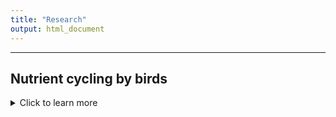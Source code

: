 ```yaml
---
title: "Research"
output: html_document
---
```


-------------


## **Nutrient cycling by birds**
<details>
  <summary>Click to learn more</summary>

-----
> ### Stoichiometry and Functioning
As highly mobile, abundant, and ubiquitous organisms, birds can have large impacts on ecosystem structure and function through their ability to recycle and redistribute important nutrients. The extent of these impacts depends on a birds abundance, movement patterns, stoichiometry of excreta, and the recipient ecosystem nutrient budgets. My current research aims to synthesize the vast literature focused on the roles that birds play as nutrient recycling agents including a meta-analysis of waste stoichiometry and a review of avian impacts on ecosystem structure and function. I hope to shed light on the important sustaining services that birds provide through their roles in biogeochemical cycling. 

![Yellow-rumped Cacique depositing its nutrients into palm swamp in Sucusari, Peru. (1/13/2022)](C:\Users\ethan\OneDrive\Documents\Github\Repos\website\images\birdpoop.jpg)

</details> 

- - - -

## **Animals, mineral licks, & nutrient cycling in the Amazon**
<details>
  <summary>Click to learn more</summary>

-----
> ### Ecological stoichiometry and Na cycling by animals
Despite being one of the most biodiverse regions in the world, the Amazon Rainforest is a highly nutrient limiting environment. This is particularly true for Sodium (Na), which lacks major ecosystem inputs due to coastal salt deposition being blocked by the Andes, while also being subject to rapid leaching within the environment due to heavy precipitation and lack of retention within vegetation. This creates challenges for mammalian herbivores who are unable to ubtain sufficient Na within their natural diet. In order to counter these dietary defficiencies, animals seek out and ingest mineral rich soils at unique microhabitats called mineral licks. While the importance of Na as a limiting nutrient for all secondary consumers is clear, our understanding of the role that animals play in Na cycling remains poorly understood. My current research links Na physiology with animal-soil interactions to quanitfy the role of mammalian herbivores as nutrient vectors throughout the forest.

![Paca eating from a mineral lick, Sucusari, Peru (1/21/2022)](C:\Users\ethan\OneDrive\Documents\Github\Repos\website\images\paca.jpg)

</details> 

- - - -

## **Calcium and birds: ecological interactions**
<details>
  <summary>Click to learn more</summary>

-----
> ### **Calcium foraging behavior and preferences**
Birds lay eggs, and eggs-shells are made almost entirely out of calcium carbonate (CaCO3); yet the diet of nearly all non-carnivorous birds lacks sufficient calcium for egg-laying. Nestlings also need additional calcium for rapid skeletal growth during the breeding season. In order to meet these calcium requirments, birds must locate and consume calcium-rich material within their respective environments. My research aims to better understand the ecological interactions of birds and calcium in the wild, including how these interactions vary by species, calcium sources, season, and habitat. Our current research takes place in Ithaca, NY, using camera trapping techniques to record information on calcium foraging behaviour and preferences. 

![Tufted titmouse interacting with snail shells at camera trap station (5/2/2021)](C:\Users\ethan\OneDrive\Documents\Github\Repos\website\images\calcium_tit.jpg)

</details> 

- - - -

## **Riverbird responses to human impacts on rivers**
<details>
  <summary>Click to learn more</summary>

-----
> ### **Riverbird responses to dam removal**
Dam removal has become a priority for the conservation of freshwater biodiversity globally. My research has focused on two of the largest dam removals in history on the Elwha River, WA, examining changes in the abundance and distribution of river-dependent birds before and after dam removal. Only 4 years after dam removal, species are returning to upstream river sections and nesting density of nearly all species has increased. Our work also suggests that riverbird responses can be effective indicators of restoration progress. I am now examining bird responses to the removal of smaller, more pervasive stream barriers in tributaries of the Hudson River, NY. 

• Duvall, E. and McLaughlin, J. (*In preparation*). Measuring restoration progress using river-dependent 
birds: Lessons from Elwha dam removal

• Buchanan, B., Sethi, S., Cuppett, S., Jackman, G., Lung, M., Zarri, L., Duvall, E., et al. (In Press) A machine learning approach to identify barriers in stream networks demonstrates high prevalence of unmapped riverine dams. Journal of Environmental Management

![Elwha River, WA](https://www.seattleaquarium.org/sites/default/files/images/photo-1-1024x768.jpg)
http://www.westernfrontonline.com/2019/01/10/environmental-science-students-analyze-a-river-reborn/

> ###  **Bald eagle responses to declining salmon carcasses**
Each winter, thousands of Bald Eagles from across western North America migrate to Pacific Northwest rivers to feed on the carcasses of post-spawning chum salmon. However, declining salmon populations and impacts of climate change are reducing the availability of salmon carcasses as a wintering food source for eagles. My research has focused on eagles ability to adjust to these impacts, specifically by redistributing to non-river habitats. My results suggest that the utilization of agricultural areas may be an important survival strategy for eagles as chum salmon carcasses continue to decline. Preliminary results of our follow-up study have shown that dairy farms are especially important, and that by feeding on dairy farm discards, eagles may actually provide services to farmers without conflict.

•	Duvall, E. (*In Press*). Spatiotemporal responses of bald eagles to changes in salmon carcass availability in the Pacific Northwest. *Northwest Science*

• Duvall, E. and Schwabe, E. (*In Preparation*). A rare win-win between farmers and apex-predators: investigating the use of anthropogenic resources by eagles on dairy farms


![Nooksack River, WA](https://www.americanrivers.org/wp-content/uploads/2019/12/Cowell2-1-1024x682.jpg)
https://www.americanrivers.org/2019/12/eagles-salmon-and-a-free-flowing-river/

</details> 